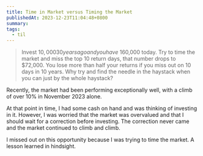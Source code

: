 ```yaml
---
title: Time in Market versus Timing the Market
publishedAt: 2023-12-23T11:04:48+0800
summary:
tags:
  - til
---
```


> Invest $10,000 30 years ago and you have ~$160,000 today. Try to time the market and miss the top 10 return days, that number drops to $72,000. You lose more than half your returns if you miss out on 10 days in 10 years. Why try and find the needle in the haystack when you can just by the whole haystack?

Recently, the market had been performing exceptionally well, with a climb of over 10% in November 2023 alone.

At that point in time, I had some cash on hand and was thinking of investing in it. However, I was worried that the market was overvalued and that I should wait for a correction before investing. The correction never came and the market continued to climb and climb.

I missed out on this opportunity because I was trying to time the market. A lesson learned in hindsight.
